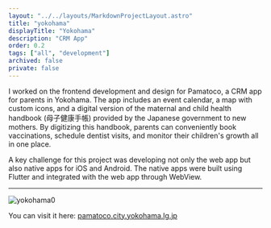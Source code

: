 ```yaml
---
layout: "../../layouts/MarkdownProjectLayout.astro"
title: "yokohama"
displayTitle: "Yokohama"
description: "CRM App"
order: 0.2
tags: ["all", "development"]
archived: false
private: false
---
```


I worked on the frontend development and design for Pamatoco, a CRM app for parents in Yokohama. The app includes an event calendar, a map with custom icons, and a digital version of the maternal and child health handbook (母子健康手帳) provided by the Japanese government to new mothers. By digitizing this handbook, parents can conveniently book vaccinations, schedule dentist visits, and monitor their children's growth all in one place.

A key challenge for this project was developing not only the web app but also native apps for iOS and Android. The native apps were built using Flutter and integrated with the web app through WebView.

---


<section>
  <Image src={yokohama0} alt="yokohama0" />
  <p>
    You can visit it here:
    <a href="https://pamatoco.city.yokohama.lg.jp/ctz/" class="underline">
      pamatoco.city.yokohama.lg.jp
    </a>
  </p>
</section>
